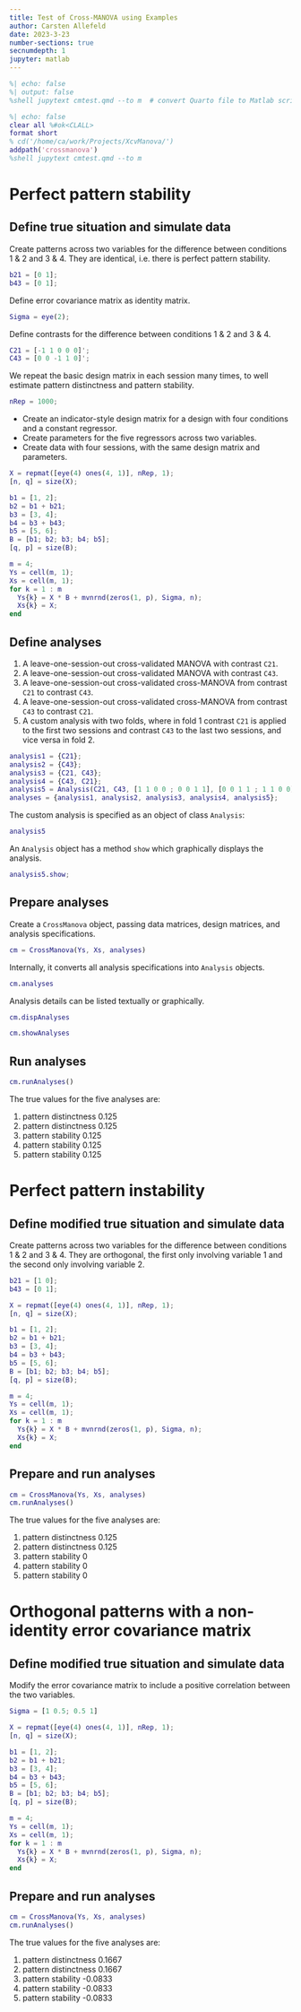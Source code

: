 ```yaml
---
title: Test of Cross-MANOVA using Examples
author: Carsten Allefeld
date: 2023-3-23
number-sections: true
secnumdepth: 1
jupyter: matlab
---
```


```matlab
%| echo: false
%| output: false
%shell jupytext cmtest.qmd --to m  # convert Quarto file to Matlab script
```

```matlab
%| echo: false
clear all %#ok<CLALL>
format short
% cd('/home/ca/work/Projects/XcvManova/')
addpath('crossmanova')
%shell jupytext cmtest.qmd --to m
```


# Perfect pattern stability

## Define true situation and simulate data

Create patterns across two variables for the difference between conditions 1 & 2 and 3 & 4. They are identical, i.e. there is perfect pattern stability.

```matlab
b21 = [0 1];
b43 = [0 1];
```

Define error covariance matrix as identity matrix.

```matlab
Sigma = eye(2);
```

Define contrasts for the difference between conditions 1 & 2 and 3 & 4.

```matlab
C21 = [-1 1 0 0 0]';
C43 = [0 0 -1 1 0]';
```

We repeat the basic design matrix in each session many times, to well estimate pattern distinctness and pattern stability.

```matlab
nRep = 1000;
```

-   Create an indicator-style design matrix for a design with four conditions and a constant regressor.
-   Create parameters for the five regressors across two variables.
-   Create data with four sessions, with the same design matrix and parameters.

```matlab
X = repmat([eye(4) ones(4, 1)], nRep, 1);
[n, q] = size(X);

b1 = [1, 2];
b2 = b1 + b21;
b3 = [3, 4];
b4 = b3 + b43;
b5 = [5, 6];
B = [b1; b2; b3; b4; b5];
[q, p] = size(B);

m = 4;
Ys = cell(m, 1);
Xs = cell(m, 1);
for k = 1 : m
  Ys{k} = X * B + mvnrnd(zeros(1, p), Sigma, n);
  Xs{k} = X;
end
```

## Define analyses

1)  A leave-one-session-out cross-validated MANOVA with contrast `C21`.
2)  A leave-one-session-out cross-validated MANOVA with contrast `C43`.
3)  A leave-one-session-out cross-validated cross-MANOVA from contrast `C21` to contrast `C43`.
4)  A leave-one-session-out cross-validated cross-MANOVA from contrast `C43` to contrast `C21`.
5)  A custom analysis with two folds, where in fold 1 contrast `C21` is applied to the first two sessions and contrast `C43` to the last two sessions, and vice versa in fold 2.

```matlab
analysis1 = {C21};
analysis2 = {C43};
analysis3 = {C21, C43};
analysis4 = {C43, C21};
analysis5 = Analysis(C21, C43, [1 1 0 0 ; 0 0 1 1], [0 0 1 1 ; 1 1 0 0]);
analyses = {analysis1, analysis2, analysis3, analysis4, analysis5};
```

The custom analysis is specified as an object of class `Analysis`:

```matlab
analysis5
```

An `Analysis` object has a method `show` which graphically displays the analysis.

```matlab
analysis5.show;
```

## Prepare analyses

Create a `CrossManova` object, passing data matrices, design matrices, and analysis specifications.

```matlab
cm = CrossManova(Ys, Xs, analyses)
```

Internally, it converts all analysis specifications into `Analysis` objects.

```matlab
cm.analyses
```

Analysis details can be listed textually or graphically.

```matlab
cm.dispAnalyses
```

```matlab
cm.showAnalyses
```

## Run analyses

```matlab
cm.runAnalyses()
```

The true values for the five analyses are:

1) pattern distinctness 0.125
2) pattern distinctness 0.125
3) pattern stability 0.125
4) pattern stability 0.125
5) pattern stability 0.125

# Perfect pattern instability

## Define modified true situation and simulate data

Create patterns across two variables for the difference between conditions 1 & 2 and 3 & 4. They are orthogonal, the first only involving variable 1 and the second only involving variable 2.

```matlab
b21 = [1 0];
b43 = [0 1];
```

```matlab
X = repmat([eye(4) ones(4, 1)], nRep, 1);
[n, q] = size(X);

b1 = [1, 2];
b2 = b1 + b21;
b3 = [3, 4];
b4 = b3 + b43;
b5 = [5, 6];
B = [b1; b2; b3; b4; b5];
[q, p] = size(B);

m = 4;
Ys = cell(m, 1);
Xs = cell(m, 1);
for k = 1 : m
  Ys{k} = X * B + mvnrnd(zeros(1, p), Sigma, n);
  Xs{k} = X;
end
```

## Prepare and run analyses

```matlab
cm = CrossManova(Ys, Xs, analyses)
cm.runAnalyses()
```

The true values for the five analyses are:

1) pattern distinctness 0.125
2) pattern distinctness 0.125
3) pattern stability 0
4) pattern stability 0
5) pattern stability 0


# Orthogonal patterns with a non-identity error covariance matrix


## Define modified true situation and simulate data

Modify the error covariance matrix to include a positive correlation between the two variables.

```matlab
Sigma = [1 0.5; 0.5 1]
```


```matlab
X = repmat([eye(4) ones(4, 1)], nRep, 1);
[n, q] = size(X);

b1 = [1, 2];
b2 = b1 + b21;
b3 = [3, 4];
b4 = b3 + b43;
b5 = [5, 6];
B = [b1; b2; b3; b4; b5];
[q, p] = size(B);

m = 4;
Ys = cell(m, 1);
Xs = cell(m, 1);
for k = 1 : m
  Ys{k} = X * B + mvnrnd(zeros(1, p), Sigma, n);
  Xs{k} = X;
end
```

## Prepare and run analyses

```matlab
cm = CrossManova(Ys, Xs, analyses)
cm.runAnalyses()
```

The true values for the five analyses are:

1) pattern distinctness 0.1667
2) pattern distinctness 0.1667
3) pattern stability -0.0833
4) pattern stability -0.0833
5) pattern stability -0.0833
